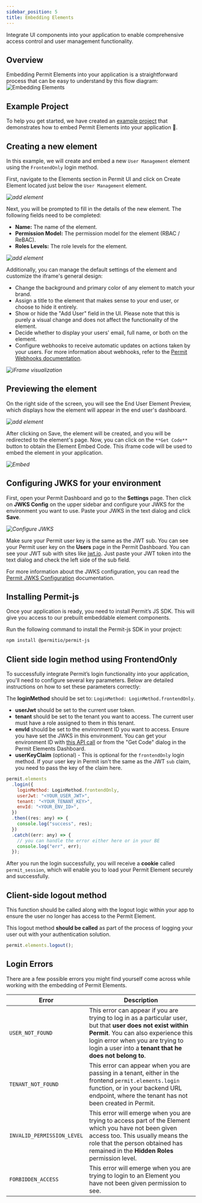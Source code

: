 ```yaml
---
sidebar_position: 5
title: Embedding Elements
---
```



<p className="intro-paragraph">Integrate UI components into your application to enable comprehensive access control and user management functionality. </p>

## Overview
Embedding Permit Elements into your application is a straightforward process that can be easy to understand by this flow diagram:
![Embedding Elements](/img/elements/flow-elements.png)

## Example Project

To help you get started, we have created an [example project](https://github.com/permitio/permit-demo-element) that demonstrates how to embed Permit Elements into your application 🚀.

## Creating a new element

In this example, we will create and embed a new `User Management` element using the `FrontendOnly` login method.

First, navigate to the Elements section in Permit UI and click on Create Element located just below the `User Management` element.

_![add element](/img/elements/user-management/CreateElement.png)_

Next, you will be prompted to fill in the details of the new element. The following fields need to be completed:

- **Name:** The name of the element.
- **Permission Model:** The permission model for the element (RBAC / ReBAC).
- **Roles Levels:** The role levels for the element.

_![add element](/img/elements/user-management/ElementsFormEdit.png)_

Additionally, you can manage the default settings of the element and customize the iframe's general design:

- Change the background and primary color of any element to match your brand.
- Assign a title to the element that makes sense to your end user, or choose to hide it entirely.
- Show or hide the "Add User" field in the UI. Please note that this is purely a visual change and does not affect the functionality of the element.
- Decide whether to display your users' email, full name, or both on the element.
- Configure webhooks to receive automatic updates on actions taken by your users. For more information about webhooks, refer to
  the [Permit Webhooks documentation](/embeddable-uis/webhooks).

_![iFrame visualization](/img/elements/user-management/element-settings.png)_


## Previewing the element

On the right side of the screen, you will see the End User Element Preview, which displays how the element will appear in the
end user's dashboard.

_![add element](/img/elements/user-management/ElementPreview.png)_

After clicking on Save, the element will be created, and you will be redirected to the element's page. Now, you can click on the
`**Get Code**` button to obtain the Element Embed Code. This iframe code will be used to embed the element in your application.

_![Embed](/img/elements/user-management/EmbedCode.png)_

## Configuring JWKS for your environment

First, open your Permit Dashboard and go to the **Settings** page. Then click on **JWKS Config** on the upper sidebar and configure
your JWKS for the environment you want to use. Paste your JWKS in the text dialog and click **Save**.

_![Configure JWKS](/img/elements/user-management/ConfigureJwks.png)_

Make sure your Permit user key is the same as the JWT sub. You can see your Permit user key on the **Users** page in the Permit
Dashboard. You can see your JWT sub with sites like [jwt.io](https://jwt.io/). Just paste your JWT token into the text dialog
and check the left side of the sub field.

For more information about the JWKS configuration, you can read the [Permit JWKS Configuration](/foaz/fetching-jwks/#what-are-jwks)
documentation.

## Installing Permit-js

Once your application is ready, you need to install Permit’s JS SDK. This will give you access to our prebuilt embeddable element
components.

Run the following command to install the Permit-js SDK in your project:

```bash
npm install @permitio/permit-js
```

## Client side login method using FrontendOnly

To successfully integrate Permit’s login functionality into your application, you'll need to configure several key parameters.
Below are detailed instructions on how to set these parameters correctly:

The **loginMethod** should be set to: `LoginMethod: LoginMethod.frontendOnly`.

- **userJwt** should be set to the current user token.
- **tenant** should be set to the tenant you want to access. The current user must have a role assigned to them in this tenant.
- **envId** should be set to the environment ID you want to access. Ensure you have set the JWKS in this environment. You can get your environment ID with [this API call](https://api.permit.io/v2/redoc#tag/Environments/operation/list_environments) or from the "Get Code" dialog in the Permit Elements Dashboard.
- **userKeyClaim** (optional) - This is optional for the `frontendOnly` login method. If your user key in Permit isn't the same as the JWT `sub` claim, you need to pass the key of the claim here.

```javascript
permit.elements
  .login({
    loginMethod: LoginMethod.frontendOnly,
    userJwt: "<YOUR_USER_JWT>",
    tenant: "<YOUR_TENANT_KEY>",
    envId: "<YOUR_ENV_ID>",
  })
  .then((res: any) => {
    console.log("success", res);
  })
  .catch((err: any) => {
    // you can handle the error either here or in your BE
    console.log("err", err);
  });
```

After you run the login successfully, you will receive a **cookie** called `permit_session`, which will enable you to load your
Permit Element securely and successfully.

## Client-side logout method

This function should be called along with the logout logic within your app to ensure the user no longer has access to the
Permit Element.

This logout method **should be called** as part of the process of logging your user out with your authentication solution.

```javascript
permit.elements.logout();
```

## Login Errors

There are a few possible errors you might find yourself come across while working with the embedding of Permit Elements.

| Error                      | Description                                                                                                                                                                                                                                        |
| -------------------------- | -------------------------------------------------------------------------------------------------------------------------------------------------------------------------------------------------------------------------------------------------- |
| `USER_NOT_FOUND`           | This error can appear if you are trying to log in as a particular user, but that **user does not exist within Permit**. You can also experience this login error when you are trying to login a user into a **tenant that he does not belong to**. |
| `TENANT_NOT_FOUND`         | This error can appear when you are passing in a tenant, either in the frontend `permit.elements.login` function, or in your backend URL endpoint, where the tenant has not been created in Permit.                                                 |
| `INVALID_PERMISSION_LEVEL` | This error will emerge when you are trying to access part of the Element which you have not been given access too. This usually means the role that the person obtained has remained in the **Hidden Roles** permission level.                     |
| `FORBIDDEN_ACCESS`         | This error will emerge when you are trying to login to an Element you have not been given permission to see.                                                                                                                                       |
